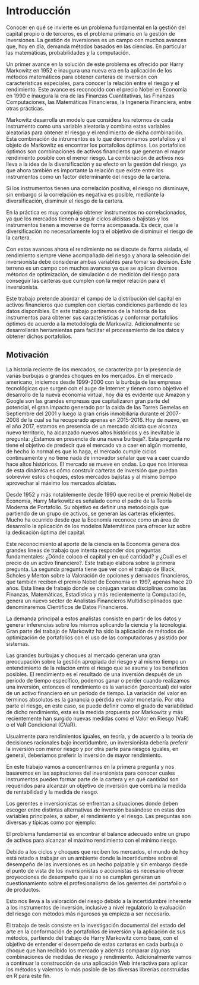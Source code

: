 \mainmatter

# Introducción 

Conocer en qué se invierte es un problema fundamental en la gestión del capital propio o de terceros, es el problema primario en la gestión de inversiones. La gestión de inversiones es un campo con muchos avances que, hoy en día, demanda métodos basados en las ciencias. En particular las matemáticas, probabilidades y la computación.

Un primer avance en la solución de este problema es ofrecido por Harry Markowitz en 1952 e inaugura una nueva era en la aplicación de los métodos matemáticos para obtener carteras de inversión con características especiales, para conocer la relación entre el riesgo y el rendimiento. Este avance es reconocido con el precio Nobel en Economía en 1990 e inaugura la era de las Finanzas Cuantitativas, las Finanzas Computaciones, las Matemáticas Financieras, la Ingenería Financiera, entre otras prácticas.

Markowitz desarrolla  un modelo que considera los retornos de cada instrumento como una variable aleatoria y combina estas variables aleatorias para obtener el riesgo y el rendimiento de dicha combinación. Esta combinación de intrumentos es lo que denominamos portafolios y el objeto de Markowitz es encontrar los portafolios óptimos. Los portafolios óptimos son combinaciones de activos financieros que generan el mayor rendimiento posible con el menor riesgo. La combinación de activos nos lleva a la idea de la diversificación y su efecto en la gestión del riesgo, ya que ahora también es importante la relación que existe entre los instrumentos como un factor determinante del riesgo de la cartera.

Si los instrumentos tienen una correlación positiva, el riesgo no disminuye, sin embargo si la correlación es negativa es posible, mediante la diversificación, disminuir el riesgo de la cartera.

En la práctica es muy complejo obtener instrumentos no correlacionados, ya que los mercados tienen a seguir ciclos alcistas o bajistas y los instrumentos tienen a moverse de forma acompasada. Es decir, que la diversificación no necesariamente logra el objetivo de disminuir el riesgo de la cartera.

Con estos avances ahora el rendimiento no se discute de forma aislada, el rendimiento siempre viene acompañado del riesgo y ahora la selección del inversionista debe considerar ambas variables para tomar su decisión. Este terreno es un campo con muchos avances ya que se aplican diversos métodos de optimización, de simulación o de medición del riesgo para conseguir las carteras que cumplen con la mejor relación para el inversionista.

Este trabajo pretende abordar el campo de la distribución del capital en activos financieros que cumplen con ciertas condiciones partiendo de los datos disponibles. En este trabajo partiremos de la historia de los instrumentos para obtener sus características y conformar portafolios óptimos de acuerdo a la metodología de Markowitz. Adicionalmente se desarrollarán herramientas para facilitar el procesamiento de los datos y obtener dichos portafolios.

## Motivación

La historia reciente de los mercados, se caracteriza por la presencia de varias burbujas o grandes choques en los mercados. En el mercado americano, iniciemos desde 1999-2000 con la burbuja de las empresas tecnológicas que surgen con el auge de Internet y tienen como objetivo el desarrollo de la nueva economía virtual, hoy día es evidente que Amazon y Google son las grandes empresas que capitalizaron gran parte del potencial, el gran impacto generado por la caida de las Torres Gemelas en Septiembre del 2001 y luego la gran crisis inmobiliaria durante el 2007-2008 de la cual se ha recuperado apenas en 2015-2016. Hoy de nuevo, en el año 2017, estamos en presencia de un mercado alcista que alcanza nuevo territorio, ha alcanzado nuevos altos históricos y es inevitable la pregunta: ¿Estamos en presencia de una nueva burbuja?. Esta pregunta no tiene el objetivo de predecir que el mercado va a caer en algún momento, de hecho lo normal es que lo haga, el mercado cumple ciclos contínuamente y no tiene nada de innovador señalar que va a caer cuando hace altos históricos. El mercado se mueve en ondas. Lo que nos interesa de esta dinámica es cómo construir carteras de inversión que puedan sobrevivir estos choques, estos mercados bajistas y al mismo tiempo aprovechar al máximo los mercados alcistas.

Desde 1952 y más notablemente desde 1990 que recibe el premio Nobel de Economía, Harry Markowitz es señalado como el padre de la Teoría Moderna de Portafolio. Su objetivo es definir una metodología que partiendo de un grupo de activos, se generan las carteras eficientes. Mucho ha ocurrido desde que la Economía reconoce como un área de desarrollo la aplicación de los modelos Matemáticos para ofrecer luz sobre la dedicación óptima del capital.

Este reconocimiento al aporte de la ciencia en la Economía genera dos grandes líneas de trabajo que intenta responder dos preguntas fundamentales: ¿Dónde coloco el capital y en qué cantidad? y ¿Cuál es el precio de un activo financiero?. Este trabajo elabora sobre la primera pregunta. La segunda pregunta tiene que ver con el trabajo de Black, Scholes y Merton sobre la Valoración de opciones y derivados financieros, que también reciben el premio Nobel de Economía en 1997, apenas hace 20 años. Esta línea de trabajo donde se conjugan varias disciplinas como las Finanzas, Matemáticas, Estadística y más recientemente la Computación, genera un nuevo sector de Analistas Financieros Multidisciplinados que denominaremos Científicos de Datos Financieros.

La demanda principal a estos analistas consiste en partir de los datos y generar inferencias sobre los mismos aplicando la ciencia y la tecnología. Gran parte del trabajo de Markowitz ha sido la aplicación de métodos de optimización de portafolios con el uso de las computadoras y asistido por sistemas.

Las grandes burbujas y choques al mercado generan una gran preocupación sobre la gestión apropiada del riesgo y al mismo tiempo un entendimiento de la relación entre el riesgo que se asume y los beneficios posibles. El rendimiento es el resultado de una inversión después de un período de tiempo específico, podemos ganar o perder cuando realizamos una inversión, entonces el rendimiento es la variación (porcentual) del valor de un activo financiero en un período de tiempo. La variación del valor en términos absolutos es la ganancia o pérdida en valor monetario. Por otra parte el riesgo, en este caso, se puede definir como el grado de variabilidad de dicho rendimiento, esta es la medida propuesta por Markowitz y más recientemente han surgido nuevas medidas como el Valor en Riesgo (VaR) o el VaR Condicional (CVaR).

Usualmente para rendimientos iguales, en teoría, y de acuerdo a la teoría de decisiones racionales bajo incertidumbre, un inversionista debería preferir la inversión con menor riesgo y por otra parte para riesgos iguales, en general, deberíamos preferir la inversión de mayor rendimiento.

En este trabajo vamos a concentrarnos en la primera pregunta y nos basaremos en las aspiraciones del inversionista para conocer cuales instrumentos pueden formar parte de la cartera y en qué cantidad son requeridos para alcanzar un objetivo de inversión que combina la medida de rentabilidad y la medida de riesgo.

Los gerentes e inversionistas se enfrentan a situaciones donde deben escoger entre distintas alternativas de inversión basándose en estas dos variables principales, a saber, el rendimiento y el riesgo. Las preguntas son diversas y típicas como por ejemplo:

\begin{itemize}
\item ¿Cuál inversión es preferible? ¿Una con rendimiento promedio $8\%$ y riesgo (desviación estándar) de $4\%$ o una con $8\%$ y $3\%$ respectivamente?
\item ¿Cuál inversión es preferible? ¿Una con rendimiento promedio $8\%$ y riesgo (desviación estándar) de $4\%$ o una con $10\%$ y $4\%$ respectivamente?
\item ¿Cuál inversión es preferible? ¿Una con rendimiento promedio $8\%$ y riesgo (desviación estándar) de $4\%$ o una con $10\%$ y $5\%$ respectivamente?
\item ¿Cómo disminuyo el riesgo de una cartera de inversión, si deseo mantener el rendimiento?
\item ¿Cómo aumento la rentabilidad de una cartera de inversión, sin aumentar el riesgo?
\item ¿Cuál es al balance óptimo entre activos de inversión para lograr un máximo rendimiento al menor riesgo posible?
\end{itemize}

El problema fundamental es encontrar el balance adecuado entre un grupo de activos para alcanzar el máximo rendimiento con el mínimo riesgo.

Debido a los ciclos y choques que reciben los mercados, el mundo de hoy está retado a trabajar en un ambiente donde la incertidumbre sobre el desempeño de las inversiones es un hecho palpable y sin embargo desde el punto de vista de los inversionistas o accionistas es necesario ofrecer proyecciones de desempeño que si no se cumplen generan un cuestionamiento sobre el profesionalismo de los gerentes del portafolio o de productos.

Esto nos lleva a la valoración del riesgo debido a la incertidumbre inherente a los instrumentos de inversión, inclusive a nivel regulatorio la evaluación del riesgo con métodos más rigurosos ya empieza a ser necesario.

El trabajo de tesis consiste en la investigación documental del estado del arte en la conformación de portafolios de inversión y la aplicación de sus métodos, partiendo del trabajo de Harry Markowitz como base, con el objetivo de entender el desempeño de estas carteras en cada burbuja o choque que han recibido los mercado y además comparar algunas combinaciones de medidas de riesgo y rendimiento. Adicionalmente vamos a continuar la construcción de una aplicación Web interactiva para aplicar los métodos y valernos lo más posible de las diversas librerías construidas en R para este fin.



